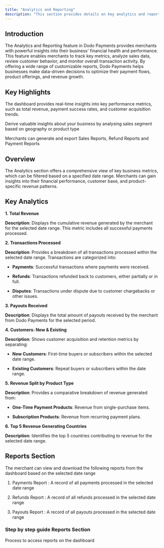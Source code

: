 ```yaml
---
title: "Analytics and Reporting"
description: "This section provides details on key analytics and reports for business analysis"
---
```


## Introduction

The Analytics and Reporting feature in Dodo Payments provides merchants with powerful insights into their business' financial health and performance. This feature enables merchants to track key metrics, analyze sales data, review customer behavior, and monitor overall transaction activity. By offering a wide range of customizable reports, Dodo Payments helps businesses make data-driven decisions to optimize their payment flows, product offerings, and revenue growth.

## Key Highlights

<Card title="Key Analytics" icon="chart-pie-simple">The dashboard provides real-time insights into key performance metrics, such as total revenue, payment success rates, and customer acquisition trends.</Card>

<Card title="Valuable Insights" icon="magnifying-glass">Derive valuable insights about your business by analysing sales segment based on geography or product type</Card>

<Card title="Detailed Reports" icon="file-lines">Merchants can generate and export Sales Reports, Refund Reports and Payment Reports</Card>


## **Overview**

The Analytics section offers a comprehensive view of key business metrics, which can be filtered based on a specified date range. Merchants can gain insights into their financial performance, customer base, and product-specific revenue patterns.


## **Key Analytics**

**1. Total Revenue**

**Description**: Displays the cumulative revenue generated by the merchant for the selected date range. This metric includes all successful payments processed.

**2. Transactions Processed**

**Description**: Provides a breakdown of all transactions processed within the selected date range. Transactions are categorized into:

* **Payments**: Successful transactions where payments were received.

* **Refunds**: Transactions refunded back to customers, either partially or in full.

* **Disputes**: Transactions under dispute due to customer chargebacks or other issues.

**3. Payouts Received**

**Description**: Displays the total amount of payouts received by the merchant from Dodo Payments for the selected period.

**4. Customers: New & Existing**

**Description**: Shows customer acquisition and retention metrics by separating:

* **New Customers**: First-time buyers or subscribers within the selected date range.

* **Existing Customers**: Repeat buyers or subscribers within the date range.

**5. Revenue Split by Product Type**

**Description**: Provides a comparative breakdown of revenue generated from:

* **One-Time Payment Products**: Revenue from single-purchase items.

* **Subscription Products**: Revenue from recurring payment plans.

**6. Top 5 Revenue Generating Countries**

**Description**: Identifies the top 5 countries contributing to revenue for the selected date range.

## Reports Section

The merchant can view and download the following reports from the dashboard based on the selected date range

1. Payments Report : A record of all payments processed in the selected date range

2. Refunds Report : A record of all refunds processed in the selected date range

3. Payouts Report : A record of all payouts processed in the selected date range

### Step by step guide Reports Section

<Card title="Reports" horizontal icon="file-csv" href="/guides/reports">Process to access reports on the dashboard</Card>